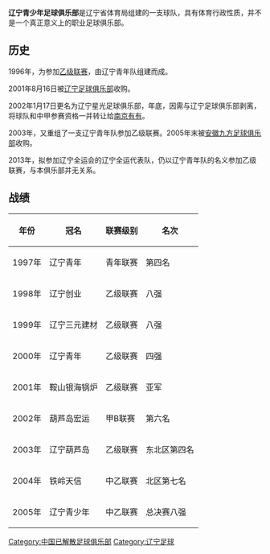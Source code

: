 '''辽宁青少年足球俱乐部'''是辽宁省体育局组建的一支球队，具有体育行政性质，并不是一个真正意义上的职业足球俱乐部。
==历史==
1996年，为参加[[中国足球协会乙级联赛|乙级联赛]]，由辽宁青年队组建而成。

2001年8月16日被[[辽宁足球俱乐部|辽宁足球俱乐部]]收购。

2002年1月17日更名为辽宁星光足球俱乐部，年底，因需与辽宁足球俱乐部剥离，将球队和中甲参赛资格一并转让给[[南京有有|南京有有]]。

2003年，又重组了一支辽宁青年队参加乙级联赛。2005年末被[[安徽九方足球俱乐部|安徽九方足球俱乐部]]收购。

2013年，拟参加辽宁全运会的辽宁全运代表队，仍以辽宁青年队的名义参加乙级联赛，与本俱乐部并无关系。

==战绩==
{| class="wikitable"
|-
! 年份 !! 冠名 !! 联赛级别 !! 名次
|-
|1997年||辽宁青年||青年联赛||第四名
|-
|1998年||辽宁创业||乙级联赛||八强
|-
|1999年||辽宁三元建材||乙级联赛||八强
|-
|2000年||辽宁青年||乙级联赛||四强
|-
|2001年||鞍山银海锅炉||乙级联赛||亚军
|-
|2002年||葫芦岛宏运||甲B联赛||第六名
|-
|2003年||辽宁葫芦岛||乙级联赛||东北区第四名
|-
|​2004年||铁岭天信||中乙联赛||北区第七名
|-
|2005年||辽宁青少年||中乙联赛||总决赛八强
|}

[[Category:中国已解散足球俱乐部|Category:中国已解散足球俱乐部]]
[[Category:辽宁足球|Category:辽宁足球]]